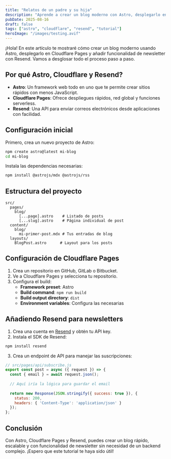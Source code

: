 ```yaml
---
title: "Relatos de un padre y su hija"
description: "Aprende a crear un blog moderno con Astro, desplegarlo en Cloudflare Pages y añadir funcionalidad de newsletter con Resend."
pubDate: 2025-08-16
draft: false
tags: ["astro", "cloudflare", "resend", "tutorial"]
heroImage: "/images/testing.avif"
---
```


¡Hola! En este artículo te mostraré cómo crear un blog moderno usando Astro, desplegarlo en Cloudflare Pages y añadir funcionalidad de newsletter con Resend. Vamos a desglosar todo el proceso paso a paso.

## Por qué Astro, Cloudflare y Resend?

- **Astro**: Un framework web todo en uno que te permite crear sitios rápidos con menos JavaScript.
- **Cloudflare Pages**: Ofrece despliegues rápidos, red global y funciones serverless.
- **Resend**: Una API para enviar correos electrónicos desde aplicaciones con facilidad.

## Configuración inicial

Primero, crea un nuevo proyecto de Astro:

```bash
npm create astro@latest mi-blog
cd mi-blog
```

Instala las dependencias necesarias:

```bash
npm install @astrojs/mdx @astrojs/rss
```

## Estructura del proyecto

```
src/
  pages/
    blog/
      [...page].astro    # Listado de posts
      [...slug].astro    # Página individual de post
  content/
    blog/
      mi-primer-post.mdx # Tus entradas de blog
  layouts/
    BlogPost.astro      # Layout para los posts
```

## Configuración de Cloudflare Pages

1. Crea un repositorio en GitHub, GitLab o Bitbucket.
2. Ve a Cloudflare Pages y selecciona tu repositorio.
3. Configura el build:
   - **Framework preset**: Astro
   - **Build command**: `npm run build`
   - **Build output directory**: `dist`
   - **Environment variables**: Configura las necesarias

## Añadiendo Resend para newsletters

1. Crea una cuenta en [Resend](https://resend.com) y obtén tu API key.
2. Instala el SDK de Resend:

```bash
npm install resend
```

3. Crea un endpoint de API para manejar las suscripciones:

```javascript
// src/pages/api/subscribe.js
export const post = async ({ request }) => {
  const { email } = await request.json();
  
  // Aquí iría la lógica para guardar el email
  
  return new Response(JSON.stringify({ success: true }), {
    status: 200,
    headers: { 'Content-Type': 'application/json' }
  });
};
```

## Conclusión

Con Astro, Cloudflare Pages y Resend, puedes crear un blog rápido, escalable y con funcionalidad de newsletter sin necesidad de un backend complejo. ¡Espero que este tutorial te haya sido útil!

